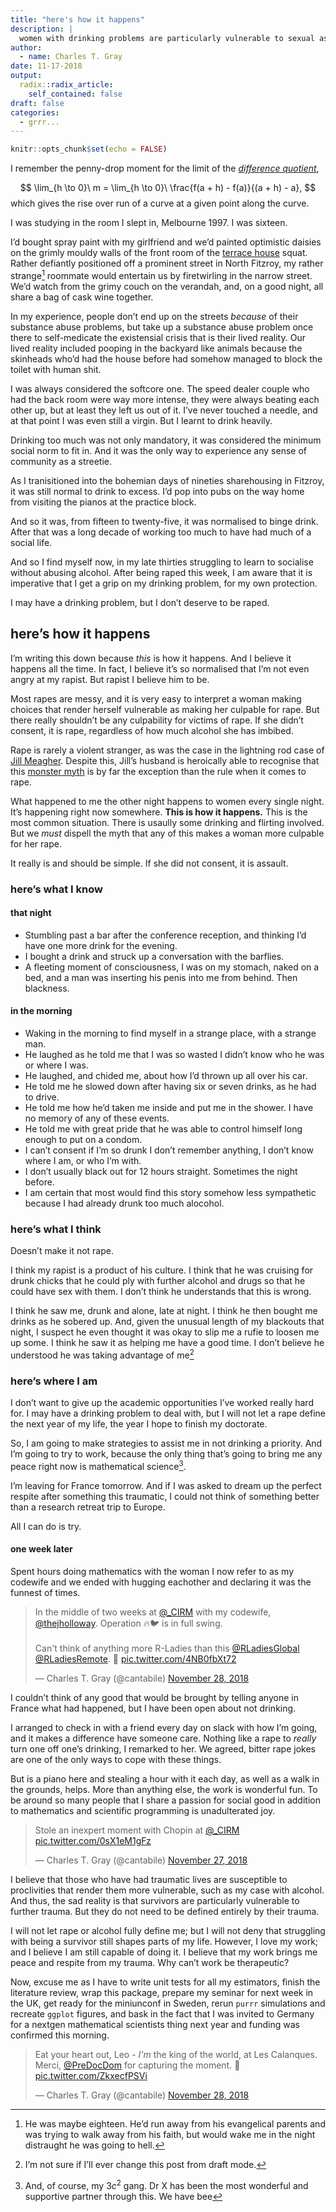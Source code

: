 ```yaml
---
title: "here's how it happens"
description: |
  women with drinking problems are particularly vulnerable to sexual assault
author:
  - name: Charles T. Gray
date: 11-17-2018
output:
  radix::radix_article:
    self_contained: false
draft: false
categories:
  - grrr...
---
```


```r
knitr::opts_chunk$set(echo = FALSE)
```

I remember the penny-drop moment for the limit of the [_difference quotient_](https://en.wikipedia.org/wiki/Difference_quotient), 

$$
\lim_{h \to 0}\ m = \lim_{h \to 0}\ \frac{f(a + h) - f(a)}{(a + h) - a}, 
$$
which gives the rise over run of a curve at a given point along the curve. 

I was studying in the room I slept in, Melbourne 1997. I was sixteen. 

I'd bought spray paint with my girlfriend and we'd painted optimistic daisies on the grimly mouldy walls of the front room of the [terrace house](https://en.wikipedia.org/wiki/Terraced_houses_in_Australia) squat. Rather defiantly positioned off a prominent street in North Fitzroy, my rather strange[^1] roommate would entertain us by firetwirling in the narrow street. We'd watch from the grimy couch on the verandah, and, on a good night, all share a bag of cask wine together. 

In my experience, people don't end up on the streets _because_ of their substance abuse problems, but take up a substance abuse problem once there to self-medicate the existensial crisis that is their lived reality. Our lived reality included pooping in the backyard like animals because the skinheads who'd had the house before had somehow managed to block the toilet with human shit.  

I was always considered the softcore one. The speed dealer couple who had the back room were way more intense, they were always beating each other up, but at least they left us out of it. I've never touched a needle, and at that point I was even still a virgin. But I learnt to drink heavily. 

Drinking too much was not only mandatory, it was considered the minimum social norm to fit in. And it was the only way to experience any sense of community as a streetie. 

As I tranisitioned into the bohemian days of nineties sharehousing in Fitzroy, it was still normal to drink to excess. I'd pop into pubs on the way home from visiting the pianos at the practice block. 

And so it was, from fifteen to twenty-five, it was normalised to binge drink. After that was a long decade of working too much to have had much of a social life. 

And so I find myself now, in my late thirties struggling to learn to socialise without abusing alcohol. After being raped this week, I am aware that it is imperative that I get a grip on my drinking problem, for my own protection.  

I may have a drinking problem, but I don't deserve to be raped. 

## here's how it happens

I'm writing this down because _this_ is how it happens. And I believe it happens all the time. In fact, I believe it's so normalised that I'm not even angry at my rapist. But rapist I believe him to be.

Most rapes are messy, and it is very easy to interpret a woman making choices that render herself vulnerable as making her culpable for rape. But there really shouldn't be any culpability for victims of rape. If she didn't consent, it is rape, regardless of how much alcohol she has imbibed. 

Rape is rarely a violent stranger, as was the case in the lightning rod case of [Jill Meagher](https://en.wikipedia.org/wiki/Murder_of_Jill_Meagher). Despite this, Jill's husband is heroically able to recognise that this [monster myth](https://whiteribbonblog.com/2014/04/17/the-danger-of-the-monster-myth/) is by far the exception than the rule when it comes to rape.

What happened to me the other night happens to women every single night. It's happening right now somewhere. **This is how it happens.** This is the most common situation. There is usaully some drinking and flirting involved. But we _must_ dispell the myth that any of this makes a woman more culpable for her rape. 

It really is and should be simple. If she did not consent, it is assault. 

### here's what I know

#### that night

- Stumbling past a bar after the conference reception, and thinking I'd have one more drink for the evening.
- I bought a drink and struck up a conversation with the barflies. 
- A fleeting moment of consciousness, I was on my stomach, naked on a bed, and a man was inserting his penis into me from behind. Then blackness. 

#### in the morning

- Waking in the morning to find myself in a strange place, with a strange man.
- He laughed as he told me that I was so wasted I didn't know who he was or where I was.
- He laughed, and chided me, about how I'd thrown up all over his car. 
- He told me he slowed down after having six or seven drinks, as he had to drive. 
- He told me how he'd taken me inside and put me in the shower. I have no memory of any of these events.
- He told me with great pride that he was able to control himself long enough to put on a condom. 
- I can't consent if I'm so drunk I don't remember anything, I don't know where I am, or who I'm with. 
- I don't usually black out for 12 hours straight. Sometimes the night before. 
- I am certain that most would find this story somehow less sympathetic because I had already drunk too much alocohol.  

### here's what I think

Doesn't make it not rape. 

I think my rapist is a product of his culture. I think that he was cruising for drunk chicks that he could ply with further alcohol and drugs so that he could have sex with them. I don't think he understands that this is wrong. 

I think he saw me, drunk and alone, late at night. I think he then bought me drinks as he sobered up. And, given the unusual length of my blackouts that night, I suspect he even thought it was okay to slip me a rufie to loosen me up some. I think he saw it as helping me have a good time. I don't believe he understood he was taking advantage of me[^3] 

### here's where I am

I don't want to give up the academic opportunities I've worked really hard for. I may have a drinking problem to deal with, but I will not let a rape define the next year of my life, the year I hope to finish my doctorate. 

So, I am going to make strategies to assist me in not drinking a priority. And I'm going to try to work, because the only thing that's going to bring me any peace right now is mathematical science[^2].

I'm leaving for France tomorrow. And if I was asked to dream up the perfect respite after something this traumatic, I could not think of something better than a research retreat trip to Europe. 

All I can do is try. 

#### one week later

Spent hours doing mathematics with the woman I now refer to as my codewife and we ended with hugging eachother and declaring it was the funnest of times.  

<blockquote class="twitter-tweet" data-lang="en"><p lang="en" dir="ltr">In the middle of two weeks at <a href="https://twitter.com/_CIRM?ref_src=twsrc%5Etfw">@_CIRM</a> with my codewife, <a href="https://twitter.com/thejholloway?ref_src=twsrc%5Etfw">@thejholloway</a>. Operation 🔥🐦 is in full swing.  <br><br>Can&#39;t think of anything more R-Ladies than this <a href="https://twitter.com/RLadiesGlobal?ref_src=twsrc%5Etfw">@RLadiesGlobal</a> <a href="https://twitter.com/RLadiesRemote?ref_src=twsrc%5Etfw">@RLadiesRemote</a>. 🥐 <a href="https://t.co/4NB0fbXt72">pic.twitter.com/4NB0fbXt72</a></p>&mdash; Charles T. Gray (@cantabile) <a href="https://twitter.com/cantabile/status/1067698193209716737?ref_src=twsrc%5Etfw">November 28, 2018</a></blockquote>
<script async src="https://platform.twitter.com/widgets.js" charset="utf-8"></script>

I couldn't think of any good that would be brought by telling anyone in France what had happened, but I have been open about not drinking. 

I arranged to check in with a friend every day on slack with how I'm going, and it makes a difference have someone care. Nothing like a rape to _really_ turn one off one's drinking, I remarked to her. We agreed, bitter rape jokes are one of the only ways to cope with these things.  

But is a piano here and stealing a hour with it each day, as well as a walk in the grounds, helps. More than anything else, the work is wonderful fun. To be around so many people that I share a passion for social good in addition to mathematics and scientific programming is unadulterated joy. 

<blockquote class="twitter-tweet" data-lang="en"><p lang="en" dir="ltr">Stole an inexpert moment with Chopin at <a href="https://twitter.com/_CIRM?ref_src=twsrc%5Etfw">@_CIRM</a> <a href="https://t.co/0sX1eM1gFz">pic.twitter.com/0sX1eM1gFz</a></p>&mdash; Charles T. Gray (@cantabile) <a href="https://twitter.com/cantabile/status/1067412790816768000?ref_src=twsrc%5Etfw">November 27, 2018</a></blockquote>
<script async src="https://platform.twitter.com/widgets.js" charset="utf-8"></script>

I believe that those who have had traumatic lives are susceptible to proclivities that render them more vulnerable, such as my case with alcohol. And thus, the sad reality is that survivors are particularly vulnerable to further trauma. But they do not need to be defined entirely by their trauma. 

I will not let rape or alcohol fully define me; but I will not deny that struggling with being a survivor still shapes parts of my life. However, I love my work; and I believe I am still capable of doing it. I believe that my work brings me peace and respite from my trauma. Why can't work be therapeutic? 

Now, excuse me as I have to write unit tests for all my estimators, finish the literature review, wrap this package, prepare my seminar for next week in the UK, get ready for the miniunconf in Sweden, rerun `purrr` simulations and recreate `ggplot` figures, and bask in the fact that I was invited to Germany for a nextgen mathematical scientists thing next year and funding was confirmed this morning.

<blockquote class="twitter-tweet" data-lang="en"><p lang="en" dir="ltr">Eat your heart out, Leo - _I&#39;m_ the king of the world, at Les Calanques. Merci, <a href="https://twitter.com/PreDocDom?ref_src=twsrc%5Etfw">@PreDocDom</a> for capturing the moment. 🥐 <a href="https://t.co/ZkxecfPSVi">pic.twitter.com/ZkxecfPSVi</a></p>&mdash; Charles T. Gray (@cantabile) <a href="https://twitter.com/cantabile/status/1067697402788921344?ref_src=twsrc%5Etfw">November 28, 2018</a></blockquote>
<script async src="https://platform.twitter.com/widgets.js" charset="utf-8"></script>

[^1]: He was maybe eighteen. He'd run away from his evangelical parents and was trying to walk away from his faith, but would wake me in the night distraught he was going to hell.

[^2]: And, of course, my $3c^2$ gang. Dr X has been the most wonderful and supportive partner through this. We have bee

[^3]: I'm not sure if I'll ever change this post from draft mode.  

